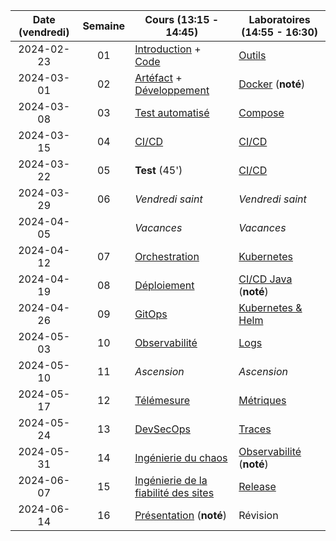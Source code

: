 | Date (vendredi) | Semaine | Cours (13:15 - 14:45)                                                 | Laboratoires (14:55 - 16:30)                        |
| :-------------: | :-----: | --------------------------------------------------------------------- | --------------------------------------------------- |
|   2024-02-23    |   01    | [Introduction](docs/lessons/intro) + [Code](docs/lessons/code)        | [Outils](docs/labs/tools)                           |
|   2024-03-01    |   02    | [Artéfact](docs/lessons/artifact) + [Développement](docs/lessons/dev) | [Docker](docs/labs/docker) (**noté**)               |
|   2024-03-08    |   03    | [Test automatisé](docs/lessons/test)                                  | [Compose](docs/labs/compose)                        |
|   2024-03-15    |   04    | [CI/CD](docs/lessons/cicd)                                            | [CI/CD](docs/labs/cicd)                             |
|   2024-03-22    |   05    | **Test** (45')                                                        | [CI/CD](docs/labs/cicd)                             |
|   2024-03-29    |   06    | _Vendredi saint_                                                      | _Vendredi saint_                                    |
|   2024-04-05    |         | _Vacances_                                                            | _Vacances_                                          |
|   2024-04-12    |   07    | [Orchestration](docs/lessons/orchestration)                           | [Kubernetes](docs/labs/kubernetes)                  |
|   2024-04-19    |   08    | [Déploiement](docs/lessons/deploy)                                    | [CI/CD Java](docs/labs/cicd-java) (**noté**)        |
|   2024-04-26    |   09    | [GitOps](docs/lessons/gitops)                                         | [Kubernetes & Helm](docs/labs/kubernetes-helm)      |
|   2024-05-03    |   10    | [Observabilité](docs/lessons/observability)                           | [Logs](docs/labs/logs)                              |
|   2024-05-10    |   11    | _Ascension_                                                           | _Ascension_                                         |
|   2024-05-17    |   12    | [Télémesure](docs/lessons/telemetry)                                  | [Métriques](docs/labs/metrics)                      |
|   2024-05-24    |   13    | [DevSecOps](docs/lessons/devsecops)                                   | [Traces](docs/labs/traces)                          |
|   2024-05-31    |   14    | [Ingénierie du chaos](docs/lessons/chaos)                             | [Observabilité](docs/labs/observability) (**noté**) |
|   2024-06-07    |   15    | [Ingénierie de la fiabilité des sites](docs/lessons/sre)              | [Release](docs/labs/release)                        |
|   2024-06-14    |   16    | [Présentation](docs/lessons/presentation) (**noté**)                  | Révision                                            |

